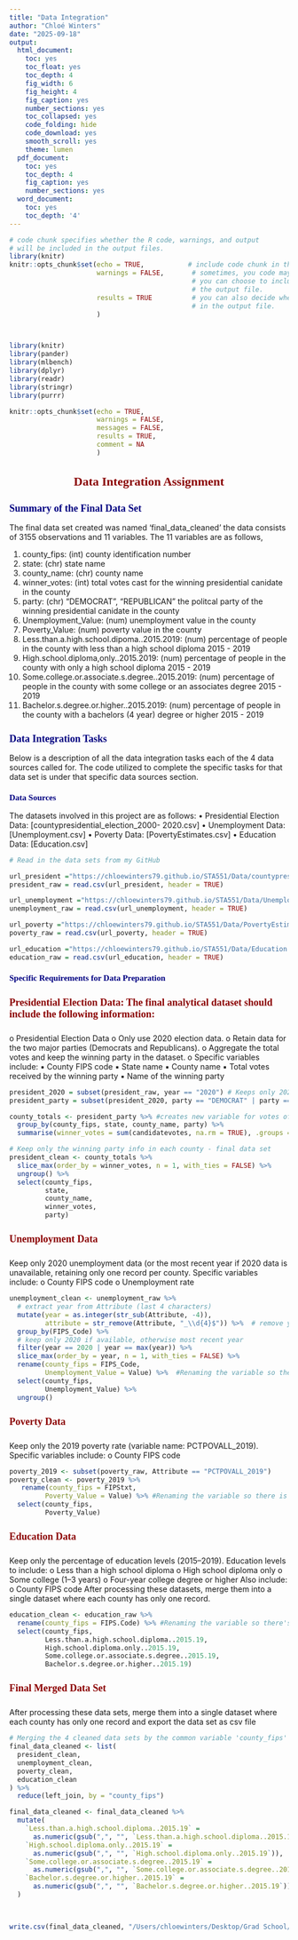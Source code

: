 ```yaml
---
title: "Data Integration"
author: "Chloé Winters"
date: "2025-09-18"
output:
  html_document:
    toc: yes
    toc_float: yes
    toc_depth: 4
    fig_width: 6
    fig_height: 4
    fig_caption: yes
    number_sections: yes
    toc_collapsed: yes
    code_folding: hide
    code_download: yes
    smooth_scroll: yes
    theme: lumen
  pdf_document: 
    toc: yes
    toc_depth: 4
    fig_caption: yes
    number_sections: yes
  word_document:
    toc: yes
    toc_depth: '4'
---
```


<style type="text/css">
h1.title {
  font-size: 20px;
  color: DarkRed;
  text-align: center;
}
h4.author { /* Header 4 - and the author and data headers use this too  */
    font-size: 18px;
  font-family: "Times New Roman", Times, serif;
  color: DarkRed;
  text-align: center;
}
h4.date { /* Header 4 - and the author and data headers use this too  */
  font-size: 18px;
  font-family: "Times New Roman", Times, serif;
  color: DarkBlue;
  text-align: center;
}
h1 { /* Header 3 - and the author and data headers use this too  */
    font-size: 22px;
    font-family: "Times New Roman", Times, serif;
    color: darkred;
    text-align: center;
}
h2 { /* Header 3 - and the author and data headers use this too  */
    font-size: 18px;
    font-family: "Times New Roman", Times, serif;
    color: navy;
    text-align: left;
}

h3 { /* Header 3 - and the author and data headers use this too  */
    font-size: 15px;
    font-family: "Times New Roman", Times, serif;
    color: navy;
    text-align: left;
}

h4 { /* Header 4 - and the author and data headers use this too  */
    font-size: 18px;
    font-family: "Times New Roman", Times, serif;
    color: darkred;
    text-align: left;
}
</style>



```r
# code chunk specifies whether the R code, warnings, and output 
# will be included in the output files.
library(knitr)
knitr::opts_chunk$set(echo = TRUE,           # include code chunk in the output file
                      warnings = FALSE,       # sometimes, you code may produce warning messages,
                                              # you can choose to include the warning messages in
                                              # the output file. 
                      results = TRUE          # you can also decide whether to include the output
                                              # in the output file.
                      )   



library(knitr)
library(pander)
library(mlbench)
library(dplyr)
library(readr)
library(stringr)
library(purrr)

knitr::opts_chunk$set(echo = TRUE,      
                      warnings = FALSE,   
                      messages = FALSE,  
                      results = TRUE,
                      comment = NA
                      )   

```

# Data Integration Assignment 

## Summary of the Final Data Set

The final data set created was named 'final_data_cleaned' the data consists of 3155 observations and 11 variables. The 11 variables are as follows,

1. county_fips: (int) county identification number
2. state: (chr) state name
3. county_name: (chr) county name
4. winner_votes: (int) total votes cast for the winning presidential canidate in the county
5. party: (chr) "DEMOCRAT", "REPUBLICAN" the politcal party of the winning presidential canidate in the county
6. Unemployment_Value: (num) unemployment value in the county
7. Poverty_Value: (num) poverty value in the county 
8. Less.than.a.high.school.dipoma..2015.2019: (num) percentage of people in the county with less than a high school diploma 2015 - 2019
9. High.school.diploma,only..2015.2019: (num) percentage of people in the county with only a high school diploma 2015 - 2019
10. Some.college.or.associate.s.degree..2015.2019: (num) percentage of people in the county with some college or an associates degree 2015 - 2019
11. Bachelor.s.degree.or.higher..2015.2019: (num) percentage of people in the county with a bachelors (4 year) degree or higher 2015 - 2019

## Data Integration Tasks

Below is a description of all the data integration tasks each of the 4 data sources called for. The code utilized to complete the specific tasks for that data set is under that specific data sources section.  

### Data Sources

The datasets involved in this project are as follows:
• Presidential Election Data: [countypresidential_election_2000-
2020.csv]
• Unemployment Data: [Unemployment.csv]
• Poverty Data: [PovertyEstimates.csv]
• Education Data: [Education.csv]

```r

# Read in the data sets from my GitHub

url_president ="https://chloewinters79.github.io/STA551/Data/countypresidential_election_2000-2020.csv"
president_raw = read.csv(url_president, header = TRUE)

url_unemployment ="https://chloewinters79.github.io/STA551/Data/Unemployment.csv"
unemployment_raw = read.csv(url_unemployment, header = TRUE)

url_poverty ="https://chloewinters79.github.io/STA551/Data/PovertyEstimates.csv"
poverty_raw = read.csv(url_poverty, header = TRUE)

url_education ="https://chloewinters79.github.io/STA551/Data/Education.csv"
education_raw = read.csv(url_education, header = TRUE)

```

### Specific Requirements for Data Preparation

#### Presidential Election Data: The final analytical dataset should include the following information:

o Presidential Election Data
o Only use 2020 election data.
o Retain data for the two major parties (Democrats and Republicans).
o Aggregate the total votes and keep the winning party in the dataset.
o Specific variables include:
  ▪ County FIPS code
  ▪ State name
  ▪ County name
  ▪ Total votes received by the winning party
  ▪ Name of the winning party

```r
president_2020 = subset(president_raw, year == "2020") # Keeps only 2020 election data
president_party = subset(president_2020, party == "DEMOCRAT" | party == "REPUBLICAN") # Only Democratic and Republican candidates

county_totals <- president_party %>% #creates new variable for votes of the winning candidate - also drops variables 
  group_by(county_fips, state, county_name, party) %>%
  summarise(winner_votes = sum(candidatevotes, na.rm = TRUE), .groups = "drop_last")

# Keep only the winning party info in each county - final data set 
president_clean <- county_totals %>%
  slice_max(order_by = winner_votes, n = 1, with_ties = FALSE) %>%
  ungroup() %>%
  select(county_fips, 
         state, 
         county_name, 
         winner_votes, 
         party)
```

#### Unemployment Data

Keep only 2020 unemployment data (or the most recent year if 2020 data is unavailable, retaining only one record per county. 
Specific variables include:
  o County FIPS code
  o Unemployment rate

```r
unemployment_clean <- unemployment_raw %>%
  # extract year from Attribute (last 4 characters)
  mutate(year = as.integer(str_sub(Attribute, -4)),
         attribute = str_remove(Attribute, "_\\d{4}$")) %>%  # remove year suffix from name
  group_by(FIPS_Code) %>%
  # keep only 2020 if available, otherwise most recent year
  filter(year == 2020 | year == max(year)) %>%
  slice_max(order_by = year, n = 1, with_ties = FALSE) %>%
  rename(county_fips = FIPS_Code, 
         Unemployment_Value = Value) %>%  #Renaming the variable so there is a common variable name for county fips and a                                           unique variable name for value since another data set we will be using has a                                              value variable
  select(county_fips, 
         Unemployment_Value) %>%
  ungroup()
```


#### Poverty Data

Keep only the 2019 poverty rate (variable name: PCTPOVALL_2019). 
Specific variables include:
  o County FIPS code

```r
poverty_2019 <- subset(poverty_raw, Attribute == "PCTPOVALL_2019")
poverty_clean <- poverty_2019 %>%
   rename(county_fips = FIPStxt, 
         Poverty_Value = Value) %>% #Renaming the variable so there is a common variable name for county fips and a unique                                       variable name for value since another data set we will be using has a value variable
  select(county_fips, 
         Poverty_Value)
```

#### Education Data

Keep only the percentage of education levels (2015–2019). Education levels to include:
  o Less than a high school diploma
  o High school diploma only
  o Some college (1–3 years)
  o Four-year college degree or higher
Also include:
  o County FIPS code
After processing these datasets, merge them into a single dataset where each
county has only one record.

```r

education_clean <- education_raw %>%
  rename(county_fips = FIPS.Code) %>% #Renaming the variable so there's a common variable name
  select(county_fips, 
         Less.than.a.high.school.diploma..2015.19, 
         High.school.diploma.only..2015.19, 
         Some.college.or.associate.s.degree..2015.19, 
         Bachelor.s.degree.or.higher..2015.19)

```

#### Final Merged Data Set

After processing these data sets, merge them into a single dataset where each
county has only one record and export the data set as csv file

```r
# Merging the 4 cleaned data sets by the common variable 'county_fips'
final_data_cleaned <- list(
  president_clean,
  unemployment_clean,
  poverty_clean,
  education_clean
) %>%
  reduce(left_join, by = "county_fips")

final_data_cleaned <- final_data_cleaned %>%
  mutate(
    `Less.than.a.high.school.diploma..2015.19` =
      as.numeric(gsub(",", "", `Less.than.a.high.school.diploma..2015.19`)),
    `High.school.diploma.only..2015.19` =
      as.numeric(gsub(",", "", `High.school.diploma.only..2015.19`)),
    `Some.college.or.associate.s.degree..2015.19` =
      as.numeric(gsub(",", "", `Some.college.or.associate.s.degree..2015.19`)),
    `Bachelor.s.degree.or.higher..2015.19` =
      as.numeric(gsub(",", "", `Bachelor.s.degree.or.higher..2015.19`))
  )

    
```

```r
write.csv(final_data_cleaned, "/Users/chloewinters/Desktop/Grad School/STA551/STA 551 - Fall 2025/final_data_cleaned.csv", row.names = FALSE)
```

